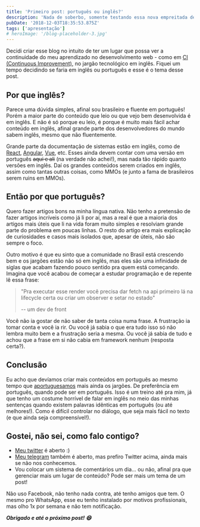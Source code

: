 ```yaml
---
title: 'Primeiro post: português ou inglês?'
description: 'Nada de soberbo, somente testando essa nova empreitada de escrever artigos. Decidi começar com esse tema que me assola desde muito novo: escrever em inglês ou português?'
pubDate: '2018-12-03T18:35:53.875Z'
tags: ['apresentação']
# heroImage: '/blog-placeholder-3.jpg'
---
```


Decidi criar esse blog no intuito de ter um lugar que possa ver a continuidade do meu aprendizado no desenvolvimento web - como em [CI (Continuous Improvement)](https://en.wikipedia.org/wiki/Continual_improvement_process), no jargão tecnológico em inglês. Fiquei um tempo decidindo se faria em inglês ou português e esse é o tema desse post.

## Por que inglês?

Parece uma dúvida simples, afinal sou brasileiro e fluente em português! Porém a maior parte do conteúdo que leio ou que vejo bem desenvolvida é em inglês. E não é só porque eu leio, é porque é muito mais fácil achar conteúdo em inglês, afinal grande parte dos desenvolvedores do mundo sabem inglês, mesmo que não fluentemente.

Grande parte da documentação de sistemas estão em inglês, como de [React](https://reactjs.org/docs/getting-started.html), [Angular](https://angular.io/docs), [Vue](https://vuejs.org/v2/guide/), etc. Esses ainda devem contar com uma versão em português ~~aqui e ali~~ (na verdade não achei!), mas nada tão rápido quanto versões em inglês. Daí os grandes conteúdos serem criados em inglês, assim como tantas outras coisas, como MMOs (e junto a fama de brasileiros serem ruins em MMOs).

## Então por que português?

Quero fazer artigos bons na minha língua nativa. Não tenho a pretensão de fazer artigos incríveis como já li por aí, mas a real é que a maioria dos artigos mais úteis que li na vida foram muito simples e resolviam grande parte do problema em poucas linhas. O resto do artigo era mais explicação de curiosidades e casos mais isolados que, apesar de úteis, não são sempre o foco.

Outro motivo é que eu sinto que a comunidade no Brasil está crescendo bem e os jargões estão não só em inglês, mas eles são uma infinidade de siglas que acabam fazendo pouco sentido pra quem está começando. Imagina que você acabou de começar a estudar programação e de repente lê essa frase:

> "Pra executar esse render você precisa dar fetch na api primeiro lá na lifecycle certa ou criar um observer e setar no estado"
>
> -- um dev de front

Você não ia gostar de não saber de tanta coisa numa frase. A frustração ia tomar conta e você ia rir. Ou você já sabia o que era tudo isso só não lembra muito bem e a frustração seria a mesma. Ou você já sabia de tudo e achou que a frase em si não cabia em framework nenhum (resposta certa?).

## Conclusão

Eu acho que devíamos criar mais conteúdos em português ao mesmo tempo que [aportuguesamos](https://www.dicio.com.br/aportuguesar/) mais ainda os jargões. De preferência em português, quando pode ser em português. Isso é um treino até pra mim, já que tenho um costume horrível de falar em inglês no meio das minhas sentenças quando existem palavras idênticas em português (ou até melhores!). Como é difícil controlar no diálogo, que seja mais fácil no texto (e que ainda seja compreensível!).

## Gostei, não sei, como falo contigo?

- [Meu twitter](https://twitter.com/bsides) é aberto :)
- [Meu telegram](https://t.me/bsides) também é aberto, mas prefiro Twitter acima, ainda mais se não nos conhecemos.
- Vou colocar um sistema de comentários um dia... ou não, afinal pra que gerenciar mais um lugar de conteúdo? Pode ser mais um tema de um post!

Não uso Facebook, não tenho nada contra, até tenho amigos que tem. O mesmo pro WhatsApp, esse eu tenho instalado por motivos profissionais, mas olho 1x por semana e não tem notificação.

**_Obrigado e até o próximo post! 😄_**

